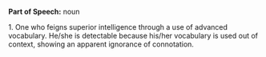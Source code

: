 '''Part of Speech:''' noun

1. One who feigns superior intelligence through a use of advanced vocabulary. He/she is detectable because his/her vocabulary is used out of context, showing an apparent ignorance of connotation.